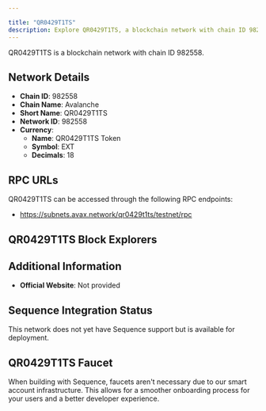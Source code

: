 ```yaml
---

title: "QR0429T1TS"
description: Explore QR0429T1TS, a blockchain network with chain ID 982558. Learn about its native currency, QR0429T1TS Token, and how to interact with the network.
---
```




QR0429T1TS is a blockchain network with chain ID 982558.

## Network Details

- **Chain ID**: 982558
- **Chain Name**: Avalanche
- **Short Name**: QR0429T1TS
- **Network ID**: 982558
- **Currency**: 
  - **Name**: QR0429T1TS Token
  - **Symbol**: EXT
  - **Decimals**: 18

## RPC URLs

QR0429T1TS can be accessed through the following RPC endpoints:

- https://subnets.avax.network/qr0429t1ts/testnet/rpc

## QR0429T1TS Block Explorers



## Additional Information

- **Official Website**: Not provided

## Sequence Integration Status

This network does not yet have Sequence support but is available for deployment.

## QR0429T1TS Faucet

When building with Sequence, faucets aren't necessary due to our smart account infrastructure. This allows for a smoother onboarding process for your users and a better developer experience.
